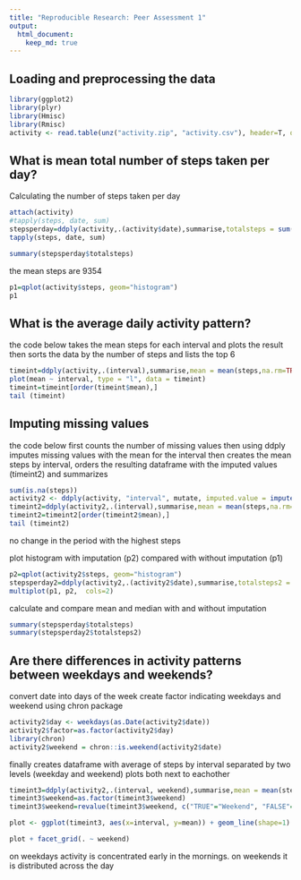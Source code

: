 ```yaml
---
title: "Reproducible Research: Peer Assessment 1"
output: 
  html_document:
    keep_md: true
---
```



## Loading and preprocessing the data
```r
library(ggplot2)
library(plyr)
library(Hmisc)
library(Rmisc)
activity <- read.table(unz("activity.zip", "activity.csv"), header=T, quote="\"", sep=",")

```


## What is mean total number of steps taken per day?
Calculating the number of steps taken per day
```r
attach(activity)
#tapply(steps, date, sum)
stepsperday=ddply(activity,.(activity$date),summarise,totalsteps = sum(steps,na.rm=TRUE))
tapply(steps, date, sum)

summary(stepsperday$totalsteps)
```
the mean steps are 9354

```r
p1=qplot(activity$steps, geom="histogram") 
p1

```



## What is the average daily activity pattern?

the code below takes the mean steps for each interval and plots the result
then sorts the data by the number of steps and lists the top 6
```r

timeint=ddply(activity,.(interval),summarise,mean = mean(steps,na.rm=TRUE))
plot(mean ~ interval, type = "l", data = timeint)
timeint=timeint[order(timeint$mean),]
tail (timeint)
```

## Imputing missing values

the code below first counts the number of missing values
then using ddply imputes missing values with the mean for the interval
then creates the mean steps by interval, orders the resulting dataframe with the imputed values
(timeint2) and summarizes


```r
sum(is.na(steps))
activity2 <- ddply(activity, "interval", mutate, imputed.value = impute(steps, mean))
timeint2=ddply(activity2,.(interval),summarise,mean = mean(steps,na.rm=TRUE))
timeint2=timeint2[order(timeint2$mean),]
tail (timeint2)

```
no change in the period with the highest steps

plot histogram with imputation (p2) compared with without imputation (p1)

```r

p2=qplot(activity2$steps, geom="histogram") 
stepsperday2=ddply(activity2,.(activity2$date),summarise,totalsteps2 = sum(imputed.value,na.rm=TRUE))
multiplot(p1, p2,  cols=2)

```
calculate and compare mean and median with and without imputation

```r
summary(stepsperday$totalsteps)
summary(stepsperday2$totalsteps2)
```


## Are there differences in activity patterns between weekdays and weekends?

convert date into days of the week
create factor indicating weekdays and weekend using chron package

```r

activity2$day <- weekdays(as.Date(activity2$date))
activity2$factor=as.factor(activity2$day)
library(chron)
activity2$weekend = chron::is.weekend(activity2$date)

```

finally creates dataframe with average of steps by interval separated by two levels (weekday and weekend)
plots both next to eachother

```r

timeint3=ddply(activity2,.(interval, weekend),summarise,mean = mean(steps,na.rm=TRUE))
timeint3$weekend=as.factor(timeint3$weekend)
timeint3$weekend=revalue(timeint3$weekend, c("TRUE"="Weekend", "FALSE"="Weekday"))

plot <- ggplot(timeint3, aes(x=interval, y=mean)) + geom_line(shape=1)

plot + facet_grid(. ~ weekend)
```
on weekdays activity is concentrated early in the mornings.
on weekends it is distributed across the day


